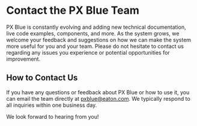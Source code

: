 <!-- KEYWORDS: contact email feedback questions support help -->

# Contact the PX Blue Team

PX Blue is constantly evolving and adding new technical documentation, live code examples, components, and more. As the system grows, we welcome your feedback and suggestions on how we can make the system more useful for you and your team. Please do not hesitate to contact us regarding any issues you experience or potential opportunities for improvement.

## How to Contact Us

If you have any questions or feedback about PX Blue or how to use it, you can email the team directly at <a href="mailto:pxblue@eaton.com">pxblue@eaton.com</a>. We typically respond to all inquiries within one business day.

We look forward to hearing from you!

